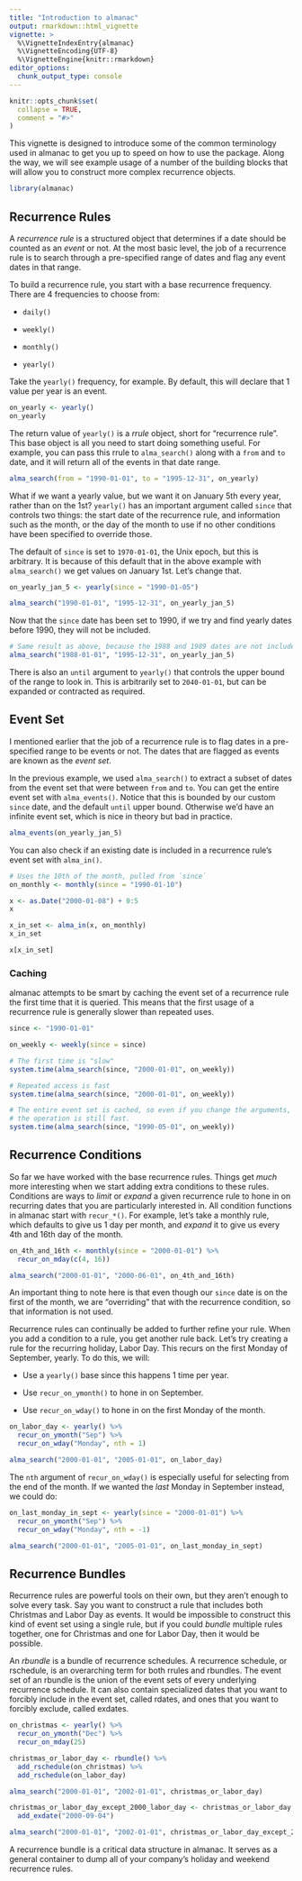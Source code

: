 ```yaml
---
title: "Introduction to almanac"
output: rmarkdown::html_vignette
vignette: >
  %\VignetteIndexEntry{almanac}
  %\VignetteEncoding{UTF-8}
  %\VignetteEngine{knitr::rmarkdown}
editor_options: 
  chunk_output_type: console
---
```


```r
knitr::opts_chunk$set(
  collapse = TRUE,
  comment = "#>"
)
```

This vignette is designed to introduce some of the common terminology used in almanac to get you up to speed on how to use the package. Along the way, we will see example usage of a number of the building blocks that will allow you to construct more complex recurrence objects.

```r
library(almanac)
```

## Recurrence Rules

A _recurrence rule_ is a structured object that determines if a date should be counted as an _event_ or not. At the most basic level, the job of a recurrence rule is to search through a pre-specified range of dates and flag any event dates in that range.

To build a recurrence rule, you start with a base recurrence frequency. There are 4 frequencies to choose from:

- `daily()`

- `weekly()`

- `monthly()`

- `yearly()`

Take the `yearly()` frequency, for example. By default, this will declare that 1 value per year is an event.

```r
on_yearly <- yearly()
on_yearly
```

The return value of `yearly()` is a _rrule_ object, short for "recurrence rule". This base object is all you need to start doing something useful. For example, you can pass this rrule to `alma_search()` along with a `from` and `to` date, and it will return all of the events in that date range.

```r
alma_search(from = "1990-01-01", to = "1995-12-31", on_yearly)
```

What if we want a yearly value, but we want it on January 5th every year, rather than on the 1st? `yearly()` has an important argument called `since` that controls two things: the start date of the recurrence rule, and information such as the month, or the day of the month to use if no other conditions have been specified to override those.

The default of `since` is set to `1970-01-01`, the Unix epoch, but this is arbitrary. It is because of this default that in the above example with `alma_search()` we get values on January 1st. Let's change that.

```r
on_yearly_jan_5 <- yearly(since = "1990-01-05")

alma_search("1990-01-01", "1995-12-31", on_yearly_jan_5)
```

Now that the `since` date has been set to 1990, if we try and find yearly dates before 1990, they will not be included.

```r
# Same result as above, because the 1988 and 1989 dates are not included. 
alma_search("1988-01-01", "1995-12-31", on_yearly_jan_5)
```

There is also an `until` argument to `yearly()` that controls the upper bound of the range to look in. This is arbitrarily set to `2040-01-01`, but can be expanded or contracted as required.

## Event Set

I mentioned earlier that the job of a recurrence rule is to flag dates in a pre-specified range to be events or not. The dates that are flagged as events are known as the _event set_.

In the previous example, we used `alma_search()` to extract a subset of dates from the event set that were between `from` and `to`. You can get the entire event set with `alma_events()`. Notice that this is bounded by our custom `since` date, and the default `until` upper bound. Otherwise we'd have an infinite event set, which is nice in theory but bad in practice.

```r
alma_events(on_yearly_jan_5)
```

You can also check if an existing date is included in a recurrence rule's event set with `alma_in()`.

```r
# Uses the 10th of the month, pulled from `since`
on_monthly <- monthly(since = "1990-01-10")

x <- as.Date("2000-01-08") + 0:5
x

x_in_set <- alma_in(x, on_monthly)
x_in_set

x[x_in_set]
```

### Caching

almanac attempts to be smart by caching the event set of a recurrence rule the first time that it is queried. This means that the first usage of a recurrence rule is generally slower than repeated uses.

```r
since <- "1990-01-01"

on_weekly <- weekly(since = since)

# The first time is "slow"
system.time(alma_search(since, "2000-01-01", on_weekly))

# Repeated access is fast
system.time(alma_search(since, "2000-01-01", on_weekly))

# The entire event set is cached, so even if you change the arguments,
# the operation is still fast.
system.time(alma_search(since, "1990-05-01", on_weekly))
```

## Recurrence Conditions

So far we have worked with the base recurrence rules. Things get _much_ more interesting when we start adding extra conditions to these rules. Conditions are ways to _limit_ or _expand_ a given recurrence rule to hone in on recurring dates that you are particularly interested in. All condition functions in almanac start with `recur_*()`. For example, let's take a monthly rule, which defaults to give us 1 day per month, and _expand_ it to give us every 4th and 16th day of the month.

```r
on_4th_and_16th <- monthly(since = "2000-01-01") %>%
  recur_on_mday(c(4, 16))

alma_search("2000-01-01", "2000-06-01", on_4th_and_16th)
```

An important thing to note here is that even though our `since` date is on the first of the month, we are "overriding" that with the recurrence condition, so that information is not used.

Recurrence rules can continually be added to further refine your rule. When you add a condition to a rule, you get another rule back. Let's try creating a rule for the recurring holiday, Labor Day. This recurs on the first Monday of September, yearly. To do this, we will:

- Use a `yearly()` base since this happens 1 time per year.

- Use `recur_on_ymonth()` to hone in on September.

- Use `recur_on_wday()` to hone in on the first Monday of the month.

```r
on_labor_day <- yearly() %>%
  recur_on_ymonth("Sep") %>%
  recur_on_wday("Monday", nth = 1)

alma_search("2000-01-01", "2005-01-01", on_labor_day)
```

The `nth` argument of `recur_on_wday()` is especially useful for selecting from the end of the month. If we wanted the _last_ Monday in September instead, we could do:

```r
on_last_monday_in_sept <- yearly(since = "2000-01-01") %>%
  recur_on_ymonth("Sep") %>%
  recur_on_wday("Monday", nth = -1)

alma_search("2000-01-01", "2005-01-01", on_last_monday_in_sept)
```

## Recurrence Bundles

Recurrence rules are powerful tools on their own, but they aren't enough to solve every task. Say you want to construct a rule that includes both Christmas and Labor Day as events. It would be impossible to construct this kind of event set using a single rule, but if you could _bundle_ multiple rules together, one for Christmas and one for Labor Day, then it would be possible.

An _rbundle_ is a bundle of recurrence schedules. A recurrence schedule, or rschedule, is an overarching term for both rrules and rbundles. The event set of an rbundle is the union of the event sets of every underlying recurrence schedule. It can also contain specialized dates that you want to forcibly include in the event set, called rdates, and ones that you want to forcibly exclude, called exdates.

```r
on_christmas <- yearly() %>%
  recur_on_ymonth("Dec") %>%
  recur_on_mday(25)

christmas_or_labor_day <- rbundle() %>%
  add_rschedule(on_christmas) %>%
  add_rschedule(on_labor_day)

alma_search("2000-01-01", "2002-01-01", christmas_or_labor_day)

christmas_or_labor_day_except_2000_labor_day <- christmas_or_labor_day %>%
  add_exdate("2000-09-04")

alma_search("2000-01-01", "2002-01-01", christmas_or_labor_day_except_2000_labor_day)
```

A recurrence bundle is a critical data structure in almanac. It serves as a general container to dump all of your company's holiday and weekend recurrence rules.
